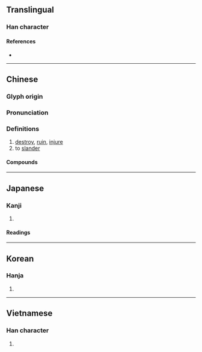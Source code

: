 {{also|毁}}
{{character info/new}}
==Translingual==

===Han character===
{{Han char|rn=79|rad=殳|as=09|sn=13|four=77147|canj=HGHNE|ids=⿹⿰臼殳土}}

====References====
* {{Han ref|kx=0586.120|dkj=16654|dj=0979.020|hdz=32162.041|uh=6BC0|ud=27584|bh=B7B4|bd=47028}}

----

==Chinese==
{{zh-forms|s=毁}}

===Glyph origin===
{{Han etym}}

===Pronunciation===
{{zh-pron
|m=huǐ
|m-s=
|c=wai2
|c-t=
|g=
|h=pfs=fí
|j=
|md=
|mn=húi
|mn-t=
|w=
|x=
|mc=y
|oc=y
|cat=
}}

===Definitions===
{{zh-hanzi}}

# [[destroy]], [[ruin]], [[injure]]
# to [[slander]]

====Compounds====
{{zh-der|fold=1|毀敗|毀謗|毀害|毀壞|毀家紓難|毀滅|毀棄|毀容|毀傷|毀損|毀譽|毀約|坍毀|哀毀骨立|平毀|巢毀卵破|墜毀|圮毀|柴毀滅性|毀風敗俗|摧毀|毀形滅性|毀打|毀損罪|毀車殺馬|毀訾|殺馬毀車|搗毀|毀瓦畫墁|焚毀|柴毀骨立|毀疾|毀齒|積毀銷骨|毀方瓦合|痛毀極詆|毀方投圓|毀鐘為鐸|砸毀|破璧毀珪|拆毀|毀舟為杕|擊毀|柴毀|損毀|炸毀|毀熸|燒毀|眾毀所歸|毀於一旦|毀瘠|毀言|求全之毀|毀顏|毀譽參半|毀短|毀廉蔑恥|毀屍滅跡|毀家紓國|毀宗夷族|毀不滅性|毀掉|撕毀|裂冠毀冕|黃鐘毀棄|面譽背毀|銷毀|非毀|謗毀|覆巢毀卵|詆毀|車毀人亡|自毀長城|詆毀}}

{{zh-cat|Intermediate}}

----

==Japanese==

===Kanji===
{{ja-kanji|grade=|rs=殳09}}

# {{defn|lang=ja|sort=殳09}}

====Readings====
{{ja-readings
|on=き
|kun=こぼ-つ, そし-る, や-せる
}}

----

==Korean==

===Hanja===
{{ko-hanja|hangeul=훼}}

# {{defn|lang=ko|sort=殳09}}

----

==Vietnamese==

===Han character===
{{vi-readings|rs=殳09| hanviet = huỷ}}

# {{defn|lang=vi|sort=殳09}}